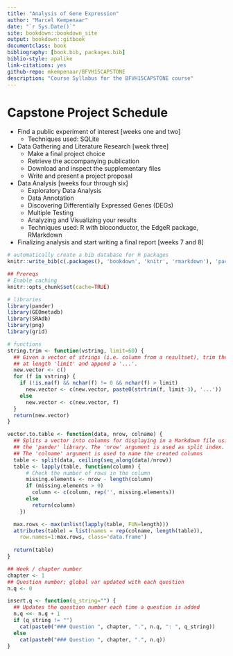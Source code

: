 ```yaml
--- 
title: "Analysis of Gene Expression"
author: "Marcel Kempenaar"
date: "`r Sys.Date()`"
site: bookdown::bookdown_site
output: bookdown::gitbook
documentclass: book
bibliography: [book.bib, packages.bib]
biblio-style: apalike
link-citations: yes
github-repo: mkempenaar/BFVH15CAPSTONE
description: "Course Syllabus for the BFVH15CAPSTONE course"
---
```


# Capstone Project Schedule {#chapter-2}

* Find a public experiment of interest [weeks one and two]
    + Techniques used: SQLite
* Data Gathering and Literature Research [week three]
    + Make a final project choice
    + Retrieve the accompanying publication
    + Download and inspect the supplementary files
    + Write and present a project proposal
* Data Analysis [weeks four through six]
    + Exploratory Data Analysis
    + Data Annotation
    + Discovering Differentially Expressed Genes (DEGs)
    + Multiple Testing
    + Analyzing and Visualizing your results
    + Techniques used: R with bioconductor, the EdgeR package, RMarkdown
* Finalizing analysis and start writing a final report [weeks 7 and 8]

```r
# automatically create a bib database for R packages
knitr::write_bib(c(.packages(), 'bookdown', 'knitr', 'rmarkdown'), 'packages.bib')
```

```r
## Prereqs
# Enable caching
knitr::opts_chunk$set(cache=TRUE)

# libraries
library(pander)
library(GEOmetadb)
library(SRAdb)
library(png)
library(grid)

# functions
string.trim <- function(vstring, limit=60) {
  ## Given a vector of strings (i.e. column from a resultset), trim the string
  ## at length 'limit' and append a '...'.
  new.vector <- c()
  for (f in vstring) {
    if (!is.na(f) && nchar(f) != 0 && nchar(f) > limit)
      new.vector <- c(new.vector, paste0(strtrim(f, limit-3), '...'))
    else
      new.vector <- c(new.vector, f)
  }
  return(new.vector)
}

vector.to.table <- function(data, nrow, colname) {
  ## Splits a vector into columns for displaying in a Markdown file using 
  ## the 'pander' library. The 'nrow' argument is used as split index.
  ## The 'colname' argument is used to name the created columns
  table <- split(data, ceiling(seq_along(data)/nrow))
  table <- lapply(table, function(column) {
      # Check the number of rows in the column
      missing.elements <- nrow - length(column)
      if (missing.elements > 0)
        column <- c(column, rep('', missing.elements))
      else
        return(column)
    })

  max.rows <- max(unlist(lapply(table, FUN=length)))
  attributes(table) = list(names = rep(colname, length(table)),
    row.names=1:max.rows, class='data.frame')
  
  return(table)
}

## Week / chapter number
chapter <- 1
## Question number; global var updated with each question
n.q <- 0

insert.q <- function(q_string="") {
  ## Updates the question number each time a question is added
  n.q <<- n.q + 1
  if (q_string != "")
    cat(paste0("### Question ", chapter, ".", n.q, ": ", q_string))
  else
    cat(paste0("### Question ", chapter, ".", n.q))
}
```